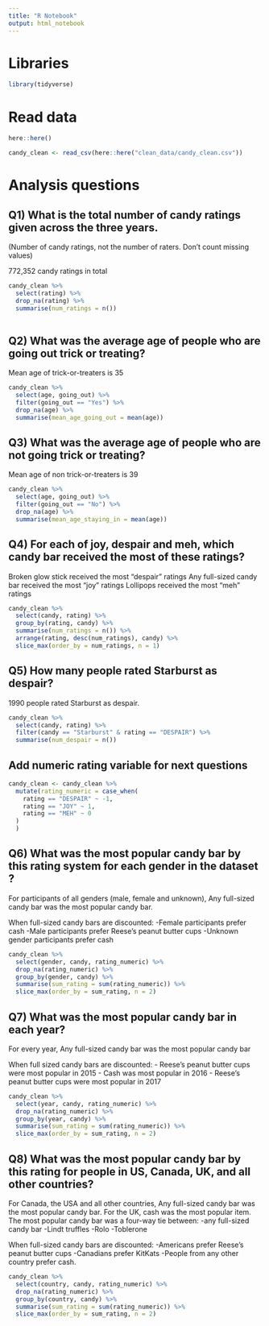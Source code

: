 ```yaml
---
title: "R Notebook"
output: html_notebook
---
```


# Libraries

```r
library(tidyverse)
```

# Read data

```r
here::here()

candy_clean <- read_csv(here::here("clean_data/candy_clean.csv"))

```

# Analysis questions

## Q1) What is the total number of candy ratings given across the three years. 
(Number of candy ratings, not the number of raters. Don’t count missing values)

772,352 candy ratings in total

```r
candy_clean %>% 
  select(rating) %>% 
  drop_na(rating) %>% 
  summarise(num_ratings = n())
  
```

## Q2) What was the average age of people who are going out trick or treating?

Mean age of trick-or-treaters is 35

```r
candy_clean %>% 
  select(age, going_out) %>% 
  filter(going_out == "Yes") %>% 
  drop_na(age) %>% 
  summarise(mean_age_going_out = mean(age))
```


## Q3) What was the average age of people who are not going trick or treating?

Mean age of non trick-or-treaters is 39

```r
candy_clean %>% 
  select(age, going_out) %>% 
  filter(going_out == "No") %>% 
  drop_na(age) %>% 
  summarise(mean_age_staying_in = mean(age))
```


## Q4) For each of joy, despair and meh, which candy bar received the most of these ratings?

Broken glow stick received the most "despair" ratings
Any full-sized candy bar received the most "joy" ratings
Lollipops received the most "meh" ratings

```r
candy_clean %>% 
  select(candy, rating) %>% 
  group_by(rating, candy) %>% 
  summarise(num_ratings = n()) %>% 
  arrange(rating, desc(num_ratings), candy) %>% 
  slice_max(order_by = num_ratings, n = 1)
```


## Q5) How many people rated Starburst as despair?

1990 people rated Starburst as despair.

```r
candy_clean %>% 
  select(candy, rating) %>% 
  filter(candy == "Starburst" & rating == "DESPAIR") %>% 
  summarise(num_despair = n())
```


## Add numeric rating variable for next questions

```r
candy_clean <- candy_clean %>% 
  mutate(rating_numeric = case_when(
    rating == "DESPAIR" ~ -1,
    rating == "JOY" ~ 1,
    rating == "MEH" ~ 0
  )
  )
```

## Q6) What was the most popular candy bar by this rating system for each gender in the dataset ?

For participants of all genders (male, female and unknown), Any full-sized candy bar was the most popular candy bar.

When full-sized candy bars are discounted:
-Female participants prefer cash
-Male participants prefer Reese's peanut butter cups
-Unknown gender participants prefer cash

```r
candy_clean %>% 
  select(gender, candy, rating_numeric) %>% 
  drop_na(rating_numeric) %>% 
  group_by(gender, candy) %>% 
  summarise(sum_rating = sum(rating_numeric)) %>% 
  slice_max(order_by = sum_rating, n = 2)
```



## Q7) What was the most popular candy bar in each year?

For every year, Any full-sized candy bar was the most popular candy bar

When full sized candy bars are discounted:
- Reese's peanut butter cups were most popular in 2015
- Cash was most popular in 2016
- Reese's peanut butter cups were most popular in 2017

```r
candy_clean %>% 
  select(year, candy, rating_numeric) %>% 
  drop_na(rating_numeric) %>% 
  group_by(year, candy) %>% 
  summarise(sum_rating = sum(rating_numeric)) %>% 
  slice_max(order_by = sum_rating, n = 2)
```

## Q8) What was the most popular candy bar by this rating for people in US, Canada, UK, and all other countries?

For Canada, the USA and all other countries, Any full-sized candy bar was the most popular candy bar. For the UK, cash was the most popular item. The most popular candy bar was a four-way tie between:
-any full-sized candy bar
-Lindt truffles
-Rolo
-Toblerone

When full-sized candy bars are discounted:
-Americans prefer Reese's peanut butter cups
-Canadians prefer KitKats
-People from any other country prefer cash.

```r
candy_clean %>% 
  select(country, candy, rating_numeric) %>% 
  drop_na(rating_numeric) %>% 
  group_by(country, candy) %>% 
  summarise(sum_rating = sum(rating_numeric)) %>% 
  slice_max(order_by = sum_rating, n = 2)
```




